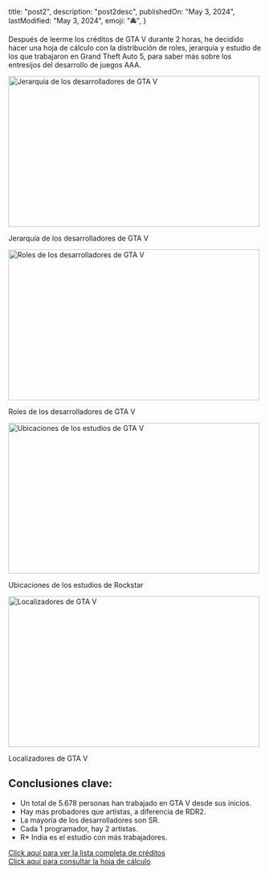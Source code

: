 
 title: "post2",
 description: "post2desc",
 publishedOn: "May 3, 2024",
	lastModified: "May 3, 2024",
 emoji: "🚔",
}

<ArticleHeader title={metadata.title} date={metadata.publishedOn} />

Después de leerme los créditos de GTA V durante 2 horas,
he decidido hacer una hoja de cálculo con la distribución de roles,
jerarquía y estudio de los que trabajaron en Grand Theft Auto 5,
para saber más sobre los entresijos del desarrollo de juegos AAA.

<img
	src="/assets/images/blog/gtav/hierarchy.avif"
	alt="Jerarquía de los desarrolladores de GTA V"
	width="500"
	height="300"
	loading="lazy"
/>

<CenteredContent>
	<p>Jerarquía de los desarrolladores de GTA V</p>
</CenteredContent>

<img
	src="/assets/images/blog/gtav/roles.avif"
	alt="Roles de los desarrolladores de GTA V"
	width="500"
	height="300"
	loading="lazy"
/>

<CenteredContent>
	<p>Roles de los desarrolladores de GTA V</p>
</CenteredContent>

<img
	src="/assets/images/blog/gtav/studios.avif"
	alt="Ubicaciones de los estudios de GTA V"
	width="500"
	height="300"
	loading="lazy"
/>

<CenteredContent>
	<p>Ubicaciones de los estudios de Rockstar</p>
</CenteredContent>

<img
	src="/assets/images/blog/gtav/localizers.avif"
	alt="Localizadores de GTA V"
	width="500"
	height="300"
	loading="lazy"
/>

<CenteredContent>
	<p>Localizadores de GTA V</p>
</CenteredContent>

## Conclusiones clave:

- Un total de 5.678 personas han trabajado en GTA V desde sus inicios.
- Hay más probadores que artistas, a diferencia de RDR2.
- La mayoría de los desarrolladores son SR.
- Cada 1 programador, hay 2 artistas.
- R* India es el estudio con más trabajadores.

<ButtonBlog>
	<a href="https://www.rockstargames.com/gta-v/thankyou">
		Click aquí para ver la lista completa de créditos
	</a>
</ButtonBlog>

<br />

<ButtonBlog>
	<a href="https://docs.google.com/spreadsheets/d/1CezMKHhBbMymekGPJBkEtsvEKuknwKEVCH7E_GrpuZk/edit?usp=sharing">
		Click aquí para consultar la hoja de cálculo
	</a>
</ButtonBlog>